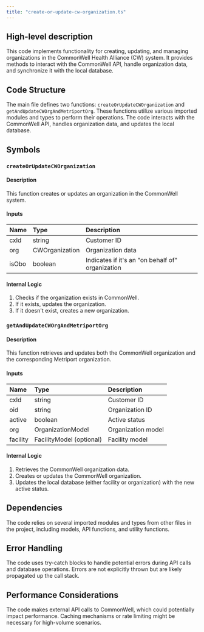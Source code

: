 ```yaml
---
title: "create-or-update-cw-organization.ts"
---
```


## High-level description
This code implements functionality for creating, updating, and managing organizations in the CommonWell Health Alliance (CW) system. It provides methods to interact with the CommonWell API, handle organization data, and synchronize it with the local database.

## Code Structure
The main file defines two functions: `createOrUpdateCWOrganization` and `getAndUpdateCWOrgAndMetriportOrg`. These functions utilize various imported modules and types to perform their operations. The code interacts with the CommonWell API, handles organization data, and updates the local database.

## Symbols

### `createOrUpdateCWOrganization`
#### Description
This function creates or updates an organization in the CommonWell system.

#### Inputs
| Name | Type | Description |
|:-----|:-----|:------------|
| cxId | string | Customer ID |
| org | CWOrganization | Organization data |
| isObo | boolean | Indicates if it's an "on behalf of" organization |

#### Internal Logic
1. Checks if the organization exists in CommonWell.
2. If it exists, updates the organization.
3. If it doesn't exist, creates a new organization.

### `getAndUpdateCWOrgAndMetriportOrg`
#### Description
This function retrieves and updates both the CommonWell organization and the corresponding Metriport organization.

#### Inputs
| Name | Type | Description |
|:-----|:-----|:------------|
| cxId | string | Customer ID |
| oid | string | Organization ID |
| active | boolean | Active status |
| org | OrganizationModel | Organization model |
| facility | FacilityModel (optional) | Facility model |

#### Internal Logic
1. Retrieves the CommonWell organization data.
2. Creates or updates the CommonWell organization.
3. Updates the local database (either facility or organization) with the new active status.

## Dependencies
The code relies on several imported modules and types from other files in the project, including models, API functions, and utility functions.

## Error Handling
The code uses try-catch blocks to handle potential errors during API calls and database operations. Errors are not explicitly thrown but are likely propagated up the call stack.

## Performance Considerations
The code makes external API calls to CommonWell, which could potentially impact performance. Caching mechanisms or rate limiting might be necessary for high-volume scenarios.